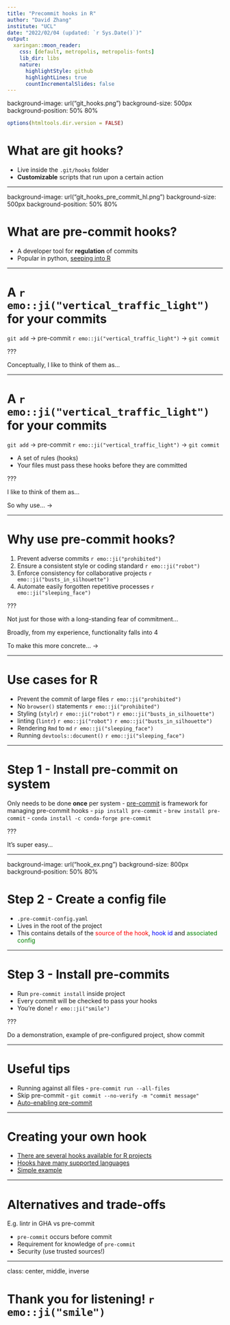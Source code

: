 ```yaml
---
title: "Precommit hooks in R"
author: "David Zhang"
institute: "UCL"
date: "2022/02/04 (updated: `r Sys.Date()`)"
output:
  xaringan::moon_reader:
    css: [default, metropolis, metropolis-fonts]
    lib_dir: libs
    nature:
      highlightStyle: github
      highlightLines: true
      countIncrementalSlides: false
---
```


background-image: url("git_hooks.png")
background-size: 500px
background-position: 50% 80%

```r
options(htmltools.dir.version = FALSE)
```

<!-- change font of all slides via css -->
<!-- https://stackoverflow.com/questions/53481699/customize-font-size-for-all-the-slides-in-xaringan -->

<style type="text/css">
.remark-slide-content {
    font-size: 34px;
    padding: 0.75em 1em 0.75em 1em;
}
</style>

# What are git hooks?

- Live inside the `.git/hooks` folder
- **Customizable** scripts that run upon a certain action

---

background-image: url("git_hooks_pre_commit_hl.png")
background-size: 500px
background-position: 50% 80%

# What are pre-commit hooks? 

- A developer tool for **regulation** of commits 
- Popular in python, [seeping into R](https://github.com/lorenzwalthert/precommit)

---

# A `r emo::ji("vertical_traffic_light")` for your commits

`git add` -> pre-commit `r emo::ji("vertical_traffic_light")` -> `git commit`

???

Conceptually, I like to think of them as...

---

# A `r emo::ji("vertical_traffic_light")` for your commits

`git add` -> pre-commit `r emo::ji("vertical_traffic_light")` -> `git commit`

- A set of rules (hooks) 
- Your files must pass these hooks before they are committed

???

I like to think of them as...

So why use... -> 

---

# Why use pre-commit hooks?

1. Prevent adverse commits `r emo::ji("prohibited")`
2. Ensure a consistent style or coding standard `r emo::ji("robot")`
3. Enforce consistency for collaborative projects `r emo::ji("busts_in_silhouette")`
4. Automate easily forgotten repetitive processes `r emo::ji("sleeping_face")`

???

Not just for those with a long-standing fear of commitment...

Broadly, from my experience, functionality falls into 4

To make this more concrete... -> 

---

# Use cases for R

- Prevent the commit of large files `r emo::ji("prohibited")`
- No `browser()` statements `r emo::ji("prohibited")`
- Styling (`stylr`) `r emo::ji("robot")` `r emo::ji("busts_in_silhouette")`
- linting (`lintr`) `r emo::ji("robot")` `r emo::ji("busts_in_silhouette")`
- Rendering `Rmd` to `md` `r emo::ji("sleeping_face")`
- Running `devtools::document()` `r emo::ji("sleeping_face")`

---

# Step 1 - Install pre-commit on system

Only needs to be done **once** per system
- [pre-commit](https://pre-commit.com) is framework for managing pre-commit hooks
    - `pip install pre-commit`
    - `brew install pre-commit`
    - `conda install -c conda-forge pre-commit`

???

It's super easy...

---

background-image: url("hook_ex.png")
background-size: 800px
background-position: 50% 80%

# Step 2 - Create a config file

- `.pre-commit-config.yaml`
- Lives in the root of the project
- This contains details of the <span style="color:red">source of the hook</span>, <span style="color:blue">hook id</span> and <span style="color:green"> associated config</span>

---

# Step 3 - Install pre-commits

- Run `pre-commit install` inside project
- Every commit will be checked to pass your hooks
- You're done!  `r emo::ji("smile")`

???

Do a demonstration, example of pre-configured project, show commit

---

# Useful tips

- Running against all files - `pre-commit run --all-files`
- Skip pre-commit - `git commit --no-verify -m "commit message"`
- [Auto-enabling pre-commit](https://pre-commit.com/#automatically-enabling-pre-commit-on-repositories)

---

# Creating your own hook

- [There are several hooks available for R projects](https://github.com/lorenzwalthert/precommit)
- [Hooks have many supported languages](https://pre-commit.com/#new-hooks)
- [Simple example](https://github.com/lorenzwalthert/precommit/blob/main/inst/hooks/exported/readme-rmd-rendered.R)

---

# Alternatives and trade-offs

E.g. lintr in GHA vs pre-commit

- `pre-commit` occurs before commit
- Requirement for knowledge of `pre-commit`
- Security (use trusted sources!)

---

class: center, middle, inverse

# Thank you for listening! `r emo::ji("smile")`
